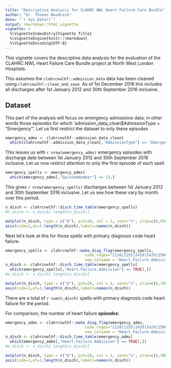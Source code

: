 ```yaml
---
title: "Descriptive Analysis for CLAHRC NWL Heart Failure Care Bundle"
author: "Dr. Thomas Woodcock"
date: "`r Sys.Date()`"
output: rmarkdown::html_vignette
vignette: >
  %\VignetteIndexEntry{Vignette Title}
  %\VignetteEngine{knitr::rmarkdown}
  %\VignetteEncoding{UTF-8}
---
```


This vignette covers the descriptive data analysis for the evaluation of the
CLAHRC NWL Heart Failure Care Bundle project at North West London Hospitals.

This assumes the `clahrcnwlhf::admission_data` data has been cleaned using `clahrcnwlhf::clean_and_save`. As of 1st December 2016 this includes all
discharges after 1st January 2012 and 30th September 2016 inclusive.

## Dataset

This part of the analysis will focus on emergency admissions data; in other
words those episodes for which
'admission_data_clean$AdmissionType = "Emergency"'. Let us first restrict the
dataset to only these episodes

```r
emergency_adms <- clahrcnwlhf::admission_data_clean[
  which(clahrcnwlhf::admission_data_clean[,"AdmissionType"] == "Emergency"),]

```

This leaves us with `r nrow(emergency_adms)` emergency episodes with discharge
date between 1st January 2012 and 30th September 2016 inclusive. Let us now
restrict attention to only the first episode of each spell.

```r
emergency_spells <- emergency_adms[
  which(emergency_adms[,"EpisodeNumber"] == 1),]

```

This gives `r nrow(emergency_spells)` discharges between 1st January 2012 and
30th September 2016 inclusive. Let us see how these vary by month over this
period.


```r

n_disch <- clahrcnwlhf::disch_time_table(emergency_spells)
#n_disch <- n_disch[-length(n_disch)]

matplot(n_disch, type = c("b"), pch=20, col = 1, xaxt="n", ylim=c(0,6500))
axis(side=1,at=1:length(n_disch),labels=names(n_disch))
```
Next let's look at this for those spells with primary diagnosis code
heart failure.

```r
emergency_spells <- clahrcnwlhf::make_diag_flag(emergency_spells,
                                   code_regex="I110|I255|I420|I429|I500|I501|I509",
                                   new_colname = "Heart.Failure.Admission")
n_disch <- clahrcnwlhf::disch_time_table(emergency_spells[
  which(emergency_spells[,"Heart.Failure.Admission"] == TRUE),])
#n_disch <- n_disch[-length(n_disch)]

matplot(n_disch, type = c("b"), pch=20, col = 1, xaxt="n", ylim=c(0,100))
axis(side=1,at=1:length(n_disch),labels=names(n_disch))
```

There are a total of `r sum(n_disch)` spells with primary diagnosis code
heart failure for the period. 

For comparison, the number of heart failure ***episodes***:

```r
emergency_adms <- clahrcnwlhf::make_diag_flag(emergency_adms,
                                   code_regex="I110|I255|I420|I429|I500|I501|I509",
                                   new_colname = "Heart.Failure.Admission")
n_disch <- clahrcnwlhf::disch_time_table(emergency_adms[
  which(emergency_adms[,"Heart.Failure.Admission"] == TRUE),])
#n_disch <- n_disch[-length(n_disch)]

matplot(n_disch, type = c("b"), pch=20, col = 1, xaxt="n", ylim=c(0,300))
axis(side=1,at=1:length(n_disch),labels=names(n_disch))
```






